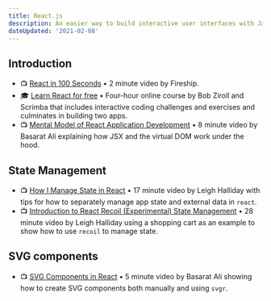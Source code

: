 ```yaml
---
title: React.js
description: An easier way to build interactive user interfaces with JavaScript.
dateUpdated: '2021-02-08'
---
```


## Introduction 

- 📺 [React in 100 Seconds](https://m.youtube.com/watch?v=Tn6-PIqc4UM) • 2 minute video by Fireship.
- 🎓 [Learn React for free](https://scrimba.com/learn/learnreact) • Four-hour online course by Bob Ziroll and Scrimba that includes interactive coding challenges and exercises and culminates in building two apps.
- 📺 [Mental Model of React Application Development](https://m.youtube.com/watch?v=7EW67MqgJvs) • 8 minute video by Basarat Ali explaining how JSX and the virtual DOM work under the hood.

## State Management

- 📺 [How I Manage State in React](https://m.youtube.com/watch?v=FzlurzsCW4M) • 17 minute video by Leigh Halliday with tips for how to separately manage app state and external data in `react`. 
- 📺 [Introduction to React Recoil (Experimental) State Management](https://m.youtube.com/watch?v=wHe6-2-ZX6Y) • 28 minute video by Leigh Halliday using a shopping cart as an example to show how to use `recoil` to manage state.

## SVG components

- 📺 [SVG Components in React](https://m.youtube.com/watch?v=JUrcWu57itY) • 5 minute video by Basarat Ali showing how to create SVG components both manually and using `svgr`.
